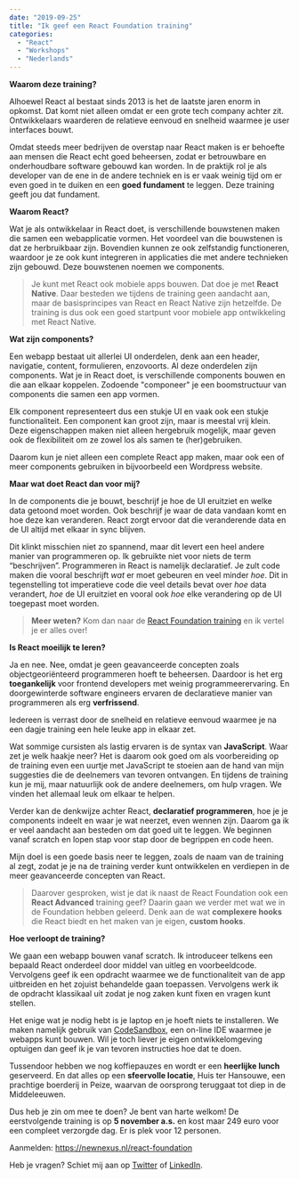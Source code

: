 ```yaml
---
date: "2019-09-25"
title: "Ik geef een React Foundation training"
categories:
  - "React"
  - "Workshops"
  - "Nederlands"
---
```


**Waarom deze training?**

Alhoewel React al bestaat sinds 2013 is het de laatste jaren enorm in opkomst.
Dat komt niet alleen omdat er een grote tech company achter zit. Ontwikkelaars
waarderen de relatieve eenvoud en snelheid waarmee je user interfaces bouwt.

Omdat steeds meer bedrijven de overstap naar React maken is er behoefte aan
mensen die React echt goed beheersen, zodat er betrouwbare en onderhoudbare
software gebouwd kan worden. In de praktijk rol je als developer van de ene
in de andere techniek en is er vaak weinig tijd om er even goed in te duiken
en een **goed fundament** te leggen. Deze training geeft jou dat fundament.

**Waarom React?**

Wat je als ontwikkelaar in React doet, is verschillende bouwstenen maken die
samen een webapplicatie vormen. Het voordeel van die bouwstenen is dat ze
herbruikbaar zijn. Bovendien kunnen ze ook zelfstandig functioneren, waardoor
je ze ook kunt integreren in applicaties die met andere technieken zijn
gebouwd. Deze bouwstenen noemen we components.

> Je kunt met React ook mobiele apps bouwen. Dat doe je met **React Native**.
> Daar besteden we tijdens de training geen aandacht aan, maar de basisprincipes
> van React en React Native zijn hetzelfde. De training is dus ook een goed
> startpunt voor mobiele app ontwikkeling met React Native.

**Wat zijn components?**

Een webapp bestaat uit allerlei UI onderdelen, denk aan een header, navigatie,
content, formulieren, enzovoorts. Al deze onderdelen zijn components. Wat je
in React doet, is verschillende components bouwen en die aan elkaar koppelen.
Zodoende "componeer" je een boomstructuur van components die samen een app vormen.

Elk component representeert dus een stukje UI en vaak ook een stukje
functionaliteit. Een component kan groot zijn, maar is meestal vrij klein.
Deze eigenschappen maken niet alleen hergebruik mogelijk, maar geven ook de
flexibiliteit om ze zowel los als samen te (her)gebruiken.

Daarom kun je niet alleen een complete React app maken, maar ook een of meer
components gebruiken in bijvoorbeeld een Wordpress website.

**Maar wat doet React dan voor mij?**

In de components die je bouwt, beschrijf je hoe de UI eruitziet en welke data
getoond moet worden. Ook beschrijf je waar de data vandaan komt en hoe deze kan
veranderen. React zorgt ervoor dat die veranderende data en de UI altijd met
elkaar in sync blijven.

Dit klinkt misschien niet zo spannend, maar dit levert een heel andere manier
van programmeren op. Ik gebruikte niet voor niets de term “beschrijven”.
Programmeren in React is namelijk declaratief. Je zult code maken die vooral
beschrijft _wat_ er moet gebeuren en veel minder _hoe_. Dit in tegenstelling
tot imperatieve code die veel details bevat over _hoe_ data verandert, _hoe_
de UI eruitziet en vooral ook _hoe_ elke verandering op de UI toegepast moet worden.

> **Meer weten?**
> Kom dan naar de [React Foundation training] en ik vertel je er alles over!

**Is React moeilijk te leren?**

Ja en nee. Nee, omdat je geen geavanceerde concepten zoals objectgeoriënteerd
programmeren hoeft te beheersen. Daardoor is het erg **toegankelijk** voor frontend
developers met weinig programmeerervaring. En doorgewinterde software engineers
ervaren de declaratieve manier van programmeren als erg **verfrissend**.

Iedereen is verrast door de snelheid en relatieve eenvoud waarmee je na een dagje
training een hele leuke app in elkaar zet.

Wat sommige cursisten als lastig ervaren is de syntax van **JavaScript**. Waar zet je
welk haakje neer? Het is daarom ook goed om als voorbereiding op de training even
een uurtje met JavaScript te stoeien aan de hand van mijn suggesties die de
deelnemers van tevoren ontvangen. En tijdens de training kun je mij, maar natuurlijk
ook de andere deelnemers, om hulp vragen. We vinden het allemaal leuk om elkaar
te helpen.

Verder kan de denkwijze achter React, **declaratief programmeren**, hoe je je components
indeelt en waar je wat neerzet, even wennen zijn. Daarom ga ik er veel aandacht aan
besteden om dat goed uit te leggen. We beginnen vanaf scratch en lopen stap voor
stap door de begrippen en code heen.

Mijn doel is een goede basis neer te leggen, zoals de naam van de training al zegt,
zodat je je na de training verder kunt ontwikkelen en verdiepen in de meer
geavanceerde concepten van React.

> Daarover gesproken, wist je dat ik naast de React Foundation ook een **React Advanced**
> training geef? Daarin gaan we verder met wat we in de Foundation hebben geleerd.
> Denk aan de wat **complexere hooks** die React biedt en het maken van je eigen,
> **custom hooks**.

**Hoe verloopt de training?**

We gaan een webapp bouwen vanaf scratch. Ik introduceer telkens een bepaald React
onderdeel door middel van uitleg en voorbeeldcode. Vervolgens geef ik een opdracht
waarmee we de functionaliteit van de app uitbreiden en het zojuist behandelde gaan
toepassen. Vervolgens werk ik de opdracht klassikaal uit zodat je nog zaken kunt
fixen en vragen kunt stellen.

Het enige wat je nodig hebt is je laptop en je hoeft niets te installeren. We maken
namelijk gebruik van [CodeSandbox], een on-line IDE waarmee je webapps kunt bouwen.
Wil je toch liever je eigen ontwikkelomgeving optuigen dan geef ik je van tevoren
instructies hoe dat te doen.

Tussendoor hebben we nog koffiepauzes en wordt er een **heerlijke lunch** geserveerd.
En dat alles op een **sfeervolle locatie**, Huis ter Hansouwe, een prachtige boerderij
in Peize, waarvan de oorsprong teruggaat tot diep in de Middeleeuwen.

Dus heb je zin om mee te doen? Je bent van harte welkom! De eerstvolgende training
is op **5 november a.s.** en kost maar 249 euro voor een compleet verzorgde dag.
Er is plek voor 12 personen.

Aanmelden: https://newnexus.nl/react-foundation

Heb je vragen? Schiet mij aan op [Twitter] of [LinkedIn].

[react foundation training]: https://newnexus.nl/react-foundation
[codesandbox]: https://codesandbox.io
[twitter]: https://twitter.com/bouwe
[linkedin]: https://linkedin.com/in/bkwesterdijk/

